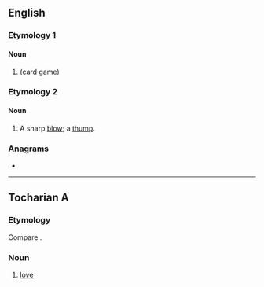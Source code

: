 {{also|-tunk|-tünk}}
==English==

===Etymology 1===

====Noun====
{{en-noun}}

# {{alternative form of|tonk|nodot=yes|lang=en}} (card game)

===Etymology 2===

====Noun====
{{en-noun}}

# {{lb|en|UK|dialect|or|US|colloquial}} A sharp [[blow]]; a [[thump]].

{{Webster 1913}}

===Anagrams===
* {{anagrams|en|a=kntu|knut}}

----

==Tocharian A==

===Etymology===
Compare {{cog|txb|tankw}}.

===Noun===
{{head|xto|noun}}

# [[love]]